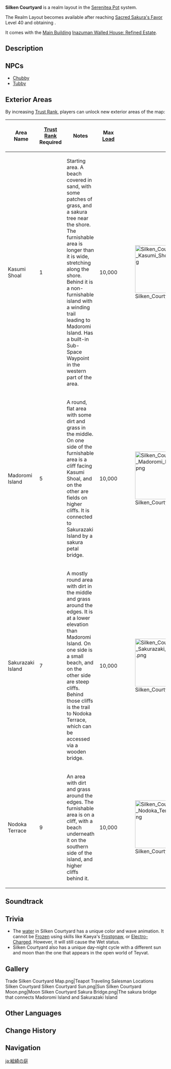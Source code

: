 {{Location Infobox
|image        = <gallery>
Silken Courtyard.png|Preview
Silken Courtyard Map.png|Map
</gallery>
|type         = Realm Layout
|region       = Serenitea Pot
}}
'''Silken Courtyard''' is a realm layout in the [[Serenitea Pot]] system.

The Realm Layout becomes available after reaching [[Sacred Sakura's Favor]] Level 40 and obtaining {{Item|Silken Print}}.

It comes with the [[Main Building/Mansion|Main Building]] [[Inazuman Walled House: Refined Estate]].

==Description==
{{Description|This island has a unique charm that comes from its overlapping patchwork of mountains and waters, and from the elegant scent of tea that wafts through the air.|Realm Layout Preview}}

==NPCs==
*[[Chubby]]
*[[Tubby]]

==Exterior Areas==
By increasing [[Trust Rank]], players can unlock new exterior areas of the map:
{| class="article-table alternating-colors-table tdc2 tdc4" style="width: 100%"
! Area Name !! [[Trust Rank]]<br />Required !! Notes !! Max [[Serenitea Pot/Load|Load]] || Image
|-
| Kasumi Shoal || 1 || Starting area. A beach covered in sand, with some patches of grass, and a sakura tree near the shore. The furnishable area is longer than it is wide, stretching along the shore. Behind it is a non-furnishable island with a winding trail leading to Madoromi Island. Has a built-in Sub-Space Waypoint in the western part of the area. || 10,000 || [[File:Silken Courtyard Kasumi Shoal.png|150px]]
|-
| Madoromi Island || 5 || A round, flat area with some dirt and grass in the middle. On one side of the furnishable area is a cliff facing Kasumi Shoal, and on the other are fields on higher cliffs. It is connected to Sakurazaki Island by a sakura petal bridge. || 10,000 || [[File:Silken Courtyard Madoromi Island.png|150px]]
|-
| Sakurazaki Island || 7 || A mostly round area with dirt in the middle and grass around the edges. It is at a lower elevation than Madoromi Island. On one side is a small beach, and on the other side are steep cliffs. Behind those cliffs is the trail to Nodoka Terrace, which can be accessed via a wooden bridge. || 10,000 || [[File:Silken Courtyard Sakurazaki Island.png|150px]]
|-
| Nodoka Terrace || 9 || An area with dirt and grass around the edges. The furnishable area is on a cliff, with a beach underneath it on the southern side of the island, and higher cliffs behind it. || 10,000 || [[File:Silken Courtyard Nodoka Terrace.png|150px]]
|}

==Soundtrack==
{{Soundtracks by Category Table|Silken Courtyard Soundtracks|header=Silken Courtyard}}

==Trivia==
* The [[water]] in Silken Courtyard has a unique color and wave animation. It cannot be [[Frozen]] using skills like Kaeya's [[Frostgnaw]], or [[Electro-Charged]]. However, it will still cause the Wet status.
* Silken Courtyard also has a unique day-night cycle with a different sun and moon than the one that appears in the open world of Teyvat.

==Gallery==
<gallery>
Trade Silken Courtyard Map.png|Teapot Traveling Salesman Locations Silken Courtyard
Silken Courtyard Sun.png|Sun
Silken Courtyard Moon.png|Moon
Silken Courtyard Sakura Bridge.png|The sakura bridge that connects Madoromi Island and Sakurazaki Island
</gallery>

==Other Languages==
{{Other Languages
|en      = Silken Courtyard
|zhs     = 绘绮庭
|zhs_rm  = Huìqǐ-tíng
|zht     = 繪綺庭
|zht_rm  = Huìqǐ-tíng
|zh_tl   = Silk-Painted Courtyard
|ja      = {{Rubi|絵|え|綺|き|の|&nbsp;|庭|にわ}}
|ja_rm   = Eki no Niwa
|ja_tl   = Silk-Painted Courtyard
|ko      = {{tt|회기정|繪綺庭}}
|ko_rm   = Hoegi-jeong
|ko_tl   = Silk-Painted Courtyard
|es      = Patio de seda
|es_tl   = Silkyard
|fr      = Cour de soie
|fr_tl   = Silk Courtyard
|ru      = Шёлковый павильон
|ru_tl   = Silk Pavilion
|th      = ศาลาผืนผ้าไหม
|th_rm   = Sa-la Phuen Pha-mai
|th_tl   = Silk Pavillion
|vi      = {{tt|Hội Khởi Đình|绘绮庭}}
|vi_tl   = Silk-Painted Courtyard{{Sino|vi}}
|de      = Seideninnenhof
|de_tl   = Silk Inner Courtyard
|id      = Paviliun Sutra
|id_tl   = Silk Pavilion
|pt      = Pavilhão de Seda
|pt_tl   = 
|tr      = 
|tr_tl   = 
|it      = 
|it_tl   = 
}}

==Change History==
{{Change History|2.2}}
<!--
==References==
{{Reflist}}
-->
==Navigation==
{{Area Navbox|Other}}

[[ja:絵綺の庭]]